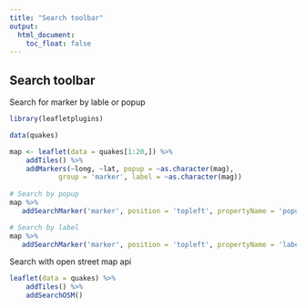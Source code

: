 ```yaml
---
title: "Search toolbar"
output:
  html_document:
    toc_float: false
---
```




## Search toolbar

Search for marker by lable or popup

```r

library(leafletplugins)

data(quakes)

map <- leaflet(data = quakes[1:20,]) %>%
	addTiles() %>%
	addMarkers(~long, ~lat, popup = ~as.character(mag),
			group = 'marker', label = ~as.character(mag))
			
# Search by popup
map %>% 
   addSearchMarker('marker', position = 'topleft', propertyName = 'popup')

```


```r
# Search by label
map %>% 
   addSearchMarker('marker', position = 'topleft', propertyName = 'label')

```


Search with open street map api

```r
leaflet(data = quakes) %>%
    addTiles() %>%
    addSearchOSM()
```


